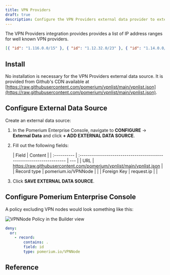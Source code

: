 ```yaml
---
title: VPN Providers
draft: true
description: Configure the VPN Providers external data provider to extend your access policies.
---
```



The VPN Providers integration provides provides a list of IP address ranges for well known VPN providers.

```json title="Example"
[{ "id": "1.116.0.0/15" }, { "id": "1.12.32.0/23" }, { "id": "1.14.0.0/15" }]
```

## Install

No installation is necessary for the VPN Providers external data source. It is provided from Github's CDN available at [https://raw.githubusercontent.com/pomerium/vpnlist/main/vpnlist.json](https://raw.githubusercontent.com/pomerium/vpnlist/main/vpnlist.json).

## Configure External Data Source

Create an external data source:

1. In the Pomerium Enterprise Console, navigate to **CONFIGURE** → **External Data** and click **+ ADD EXTERNAL DATA SOURCE**.

1. Fill out the following fields:

   | Field       | Content                                                              |
   | :---------- | :------------------------------------------------------------------- | --- |
   | URL         | https://raw.githubusercontent.com/pomerium/vpnlist/main/vpnlist.json |
   | Record type | pomerium.io/VPNNode                                                  |     |
   | Foreign Key | request.ip                                                           |     |

1. Click **SAVE EXTERNAL DATA SOURCE**.

## Configure Pomerium Enterprise Console

A policy excluding VPN nodes would look something like this:

<Tabs>
<TabItem value="builder" label="Builder">

![VPNNode Policy in the Builder view](./img/vpn-node-policy.png)

</TabItem>
<TabItem value="editor" label="Editor">

```yaml showLineNumbers
deny:
  or:
    - record:
        contains: .
        field: id
        type: pomerium.io/VPNNode
```

</TabItem>
</Tabs>

## Reference

[docker compose]: https://docs.docker.com/compose/
